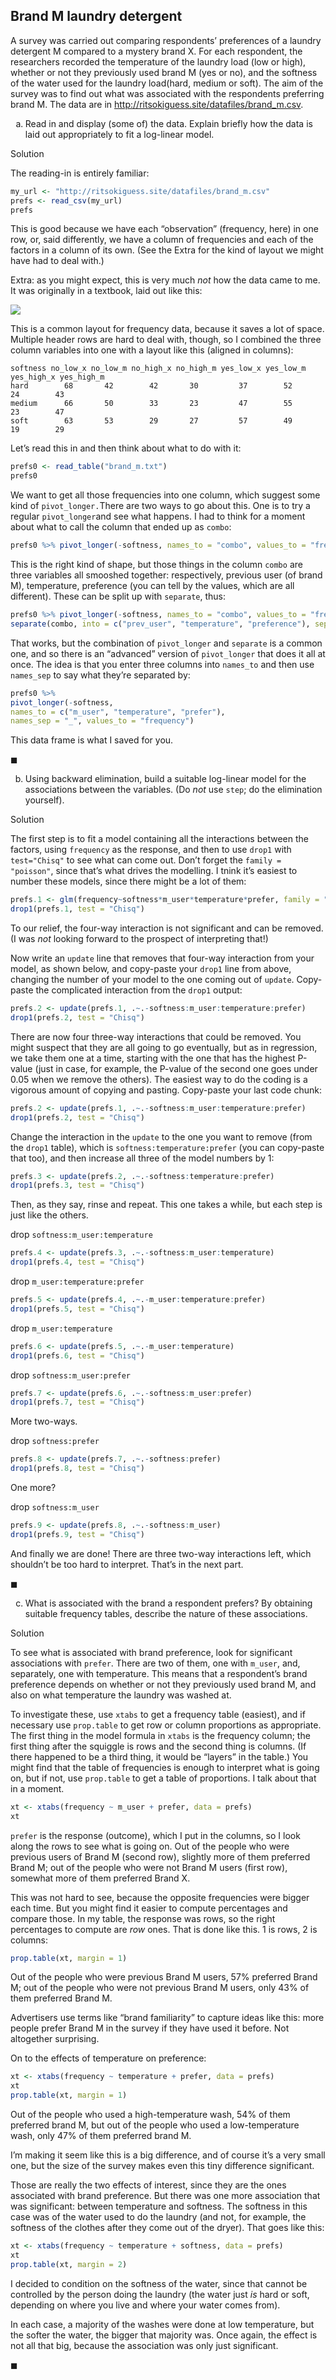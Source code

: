 ## Brand M laundry detergent

 A survey was carried out comparing respondents' preferences of a laundry detergent M compared to a mystery brand X. For each respondent, the researchers recorded the temperature of the laundry load (low or high), whether or not they previously used brand M (yes or no), and the softness of the water used for the laundry load(hard, medium or soft). The aim of the survey was to find out what was associated with the respondents preferring brand M. The data are in <http://ritsokiguess.site/datafiles/brand_m.csv>.



(a) Read in and display (some of) the data. Explain briefly how the data is laid out appropriately to fit a log-linear model.

Solution


The reading-in is entirely familiar:

```r
my_url <- "http://ritsokiguess.site/datafiles/brand_m.csv"
prefs <- read_csv(my_url)
prefs
```

This is good because we have each "observation" (frequency, here) in one row, or, said differently, we have a column of frequencies and each of the factors in a column of its own. (See the Extra for the kind of layout we might have had to deal with.)

Extra: as you might expect, this is very much *not* how the data came to me. It was originally in a textbook, laid out like this:

![](brand_m.jpg) 

This is a common layout for frequency data, because it saves a lot of space. Multiple header rows are hard to deal with, though, so I combined the three column variables into one with a layout like this (aligned in columns):

```
softness no_low_x no_low_m no_high_x no_high_m yes_low_x yes_low_m yes_high_x yes_high_m
hard        68       42        42       30         37        52        24        43
medium      66       50        33       23         47        55        23        47
soft        63       53        29       27         57        49        19        29
```

Let's read this in and then think about what to do with it:

```r
prefs0 <- read_table("brand_m.txt")
prefs0
```

We want to get all those frequencies into one column, which suggest some kind of `pivot_longer.`There are two ways to go about this. One is to try a regular `pivot_longer`and see what happens. I had to think for a moment about what to call the column that ended up as `combo`:

```r
prefs0 %>% pivot_longer(-softness, names_to = "combo", values_to = "frequency")
```

This is the right kind of shape, but those things in the column `combo` are three variables all smooshed together: respectively, previous user (of brand M), temperature, preference (you can tell by the values, which are all different). These can be split up with `separate`, thus:

```r
prefs0 %>% pivot_longer(-softness, names_to = "combo", values_to = "frequency") %>% 
separate(combo, into = c("prev_user", "temperature", "preference"), sep = "_")
```

That works, but the combination of `pivot_longer` and `separate` is a common one, and so there is an "advanced" version of `pivot_longer` that does it all at once. The idea is that you enter three columns into `names_to` and then use `names_sep` to say what they're separated by:

```r
prefs0 %>% 
pivot_longer(-softness, 
names_to = c("m_user", "temperature", "prefer"),
names_sep = "_", values_to = "frequency") 
```

This data frame is what I saved for you.


$\blacksquare$


(b) Using backward elimination, build a suitable log-linear model for the associations between the variables. (Do *not* use `step`; do the elimination yourself).

Solution


The first step is to fit a model containing all the interactions between the factors, using `frequency` as the response, and then to use `drop1` with `test="Chisq"` to see what can come out. Don't forget the `family = "poisson"`, since that's what drives the modelling. I tnink it's easiest to number these models, since there might be a lot of them:

```r
prefs.1 <- glm(frequency~softness*m_user*temperature*prefer, family = "poisson", data=prefs)
drop1(prefs.1, test = "Chisq")
```

To our relief, the four-way interaction is not significant and can be removed. (I was *not* looking forward to the prospect of interpreting that!)

Now write an `update` line that removes that four-way interaction from your model, as shown below, and copy-paste your `drop1` line from above, changing  the number  of your model to the one coming out of `update`. Copy-paste the complicated interaction from the `drop1` output:

```r
prefs.2 <- update(prefs.1, .~.-softness:m_user:temperature:prefer)
drop1(prefs.2, test = "Chisq")
```

There are now four three-way interactions that could be removed. You might suspect that they are all going to go eventually, but as in regression, we take them one at a time, starting with the one that has the highest P-value (just in case, for example, the P-value of the second one goes under 0.05 when we remove the others). The easiest way to do the coding is a vigorous amount of copying and pasting. Copy-paste your last code chunk:

```r
prefs.2 <- update(prefs.1, .~.-softness:m_user:temperature:prefer)
drop1(prefs.2, test = "Chisq")
```

Change the interaction in the `update` to the one you want to remove (from the `drop1` table), which is `softness:temperature:prefer` (you can copy-paste that too), and then increase all three of the model numbers by 1:

```r
prefs.3 <- update(prefs.2, .~.-softness:temperature:prefer)
drop1(prefs.3, test = "Chisq")
```

Then, as they say, rinse and repeat. This one takes a while, but each step is just like the others.

drop `softness:m_user:temperature`

```r
prefs.4 <- update(prefs.3, .~.-softness:m_user:temperature)
drop1(prefs.4, test = "Chisq")
```

drop `m_user:temperature:prefer`

```r
prefs.5 <- update(prefs.4, .~.-m_user:temperature:prefer)
drop1(prefs.5, test = "Chisq")
```

drop `m_user:temperature`

```r
prefs.6 <- update(prefs.5, .~.-m_user:temperature)
drop1(prefs.6, test = "Chisq")
```

drop `softness:m_user:prefer`

```r
prefs.7 <- update(prefs.6, .~.-softness:m_user:prefer)
drop1(prefs.7, test = "Chisq")
```

More two-ways.

drop `softness:prefer`

```r
prefs.8 <- update(prefs.7, .~.-softness:prefer)
drop1(prefs.8, test = "Chisq")
```

One more?

drop `softness:m_user`

```r
prefs.9 <- update(prefs.8, .~.-softness:m_user)
drop1(prefs.9, test = "Chisq")
```

And finally we are done! There are three two-way interactions left, which shouldn't be too hard to interpret. That's in the next part.



$\blacksquare$


(c) What is associated with the brand a  respondent prefers? By obtaining suitable frequency tables, describe the nature of these associations.

Solution


To see what is associated with brand preference, look for significant associations with `prefer`. There are two of them, one with `m_user`, and, separately, one with temperature. This means that a respondent's brand preference depends on whether or not they previously used brand M, and also on what temperature the laundry was washed at.

To investigate these, use `xtabs` to get a frequency table (easiest), and if necessary use `prop.table` to get row or column proportions as appropriate. The first thing in the model formula in `xtabs` is the frequency column; the first thing after the squiggle is rows and the second thing is columns. (If there happened to be a third thing, it would be "layers" in the table.) You might find that the table of frequencies is enough to interpret what is going on, but if not, use `prop.table` to get a table of proportions. I talk about that in a moment.

```r
xt <- xtabs(frequency ~ m_user + prefer, data = prefs)
xt
```

`prefer` is the response (outcome), which I put in the columns, so I look along the rows to see what is going on. Out of the people who were previous users of Brand M (second row), slightly more of them preferred Brand M; out of the people who were not Brand M users (first row), somewhat more of them preferred Brand X.

This was not hard to see, because the opposite frequencies were bigger each time. But you might find it easier to compute percentages and compare those. In my table, the response was rows, so the right percentages to compute are *row* ones. That is done like this. 1 is rows, 2 is columns:

```r
prop.table(xt, margin = 1)
```

Out of the people who were previous Brand M users, 57% preferred Brand M; out of the people who were not previous Brand M users, only 43% of them preferred Brand M. 

Advertisers use terms like "brand familiarity" to capture ideas like this: more people prefer Brand M in the survey if they have used it before. Not altogether surprising. 


On to the effects of temperature on preference:

```r
xt <- xtabs(frequency ~ temperature + prefer, data = prefs)
xt
prop.table(xt, margin = 1)
```

Out of the people who used a high-temperature wash, 54% of them preferred brand M, but out of the people who used a low-temperature wash, only 47% of them preferred brand M.

I'm making it seem like this is a big difference, and of course it's a very small one, but the size of the survey makes even this tiny difference significant. 

Those are really the two effects of interest, since they are the ones associated with brand preference. But there was one more association that was significant: between temperature and softness. The softness in this case was of the water used to do the laundry (and not, for example, the softness of the clothes after they come out of the dryer). That goes like this:

```r
xt <- xtabs(frequency ~ temperature + softness, data = prefs)
xt
prop.table(xt, margin = 2)
```

I decided to condition on the softness of the water, since that cannot be controlled by the person doing the laundry (the water just *is* hard or soft, depending on where you live and where your water comes from). 

In each case, a majority of the washes were done at low temperature, but the softer the water, the bigger that majority was. Once again, the effect is not all that big, because the association was only just significant.

$\blacksquare$
